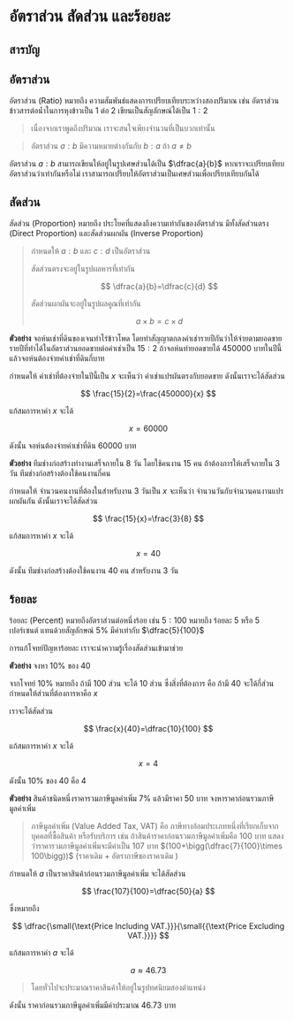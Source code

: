 # อัตราส่วน สัดส่วน และร้อยละ

## สารบัญ

## อัตราส่วน

อัตราส่วน (Ratio) หมายถึง ความสัมพันธ์แสดงการเปรียบเทียบระหว่างสองปริมาณ เช่น อัตราส่วนข้าวสารต่อน้ำในการหุงข้าวเป็น $1$ ต่อ $2$ เขียนเป็นสัญลักษณ์ได้เป็น $1:2$

> เนื่องจากเราพูดถึงปริมาณ เราจะสนใจเพียงจำนวนที่เป็นบวกเท่านั้น

> อัตราส่วน $a:b$ มีความหมายต่างกันกับ $b:a$ ถ้า $a\ne b$

อัตราส่วน $a:b$ สามารถเขียนให้อยู่ในรูปเศษส่วนได้เป็น $\dfrac{a}{b}$
หากเราจะเปรียบเทียบอัตราส่วนว่าเท่ากันหรือไม่ เราสามารถเปรียบให้อัตราส่วนเป็นเศษส่วนเพื่อเปรียบเทียบกันได้

## สัดส่วน

สัดส่วน (Proportion) หมายถึง ประโยคที่แสดงถึงความเท่ากันของอัตราส่วน มีทั้งสัดส่วนตรง (Direct Proportion) และสัดส่วนผกผัน (Inverse Proportion)

> กำหนดให้ $a:b$ และ $c:d$ เป็นอัตราส่วน
>
> สัดส่วนตรงจะอยู่ในรูปผลหารที่เท่ากัน
>
> $$
> \dfrac{a}{b}=\dfrac{c}{d}
> $$
>
> สัดส่วนผกผันจะอยู่ในรูปผลคูณที่เท่ากัน
>
> $$
> a\times b=c\times d
> $$

**ตัวอย่าง** จอห์นเช่าที่ดินของเจนทำไร่ข้าวโพด โดยทำสัญญาตกลงค่าเช่ารายปีกันว่าให้จ่ายตามยอดขายรายปีที่ทำได้ในอัตราส่วนยอดขายต่อค่าเช่าเป็น $15:2$ ถ้าจอห์นทำยอดขายได้ $450000$ บาทในปีนี้ แล้วจอห์นต้องจ่ายค่าเช่าที่ดินกี่บาท

กำหนดให้ ค่าเช่าที่ต้องจ่ายในปีนี้เป็น $x$
จะเห็นว่า ค่าเช่าแปรผันตรงกับยอดขาย ดังนั้นเราจะได้สัดส่วน

$$
\frac{15}{2}=\frac{450000}{x}
$$

แก้สมการหาค่า $x$ จะได้

$$
x = 60000
$$

ดังนั้น จอห์นต้องจ่ายค่าเช่าที่ดิน $60000$ บาท

**ตัวอย่าง** ทีมช่างก่อสร้างทำงานเสร็จภายใน $8$ วัน โดยใช้คนงาน $15$ คน ถ้าต้องการให้เสร็จภายใน $3$ วัน ทีมช่างก่อสร้างต้องใช้คนงานกี่คน

กำหนดให้ จำนวนคนงานที่ต้องในสำหรับงาน $3$ วันเป็น $x$
จะเห็นว่า จำนวนวันกับจำนวนคนงานแปรผกผันกัน ดังนั้นเราจะได้สัดส่วน

$$
\frac{15}{x}=\frac{3}{8}
$$

แก้สมการหาค่า $x$ จะได้

$$
x = 40
$$

ดังนั้น ทีมช่างก่อสร้างต้องใช้คนงาน $40$ คน สำหรับงาน $3$ วัน

## ร้อยละ

ร้อยละ (Percent) หมายถึงอัตราส่วนต่อหนึ่งร้อย เช่น $5:100$ หมายถึง ร้อยละ $5$ หรือ $5$ เปอร์เซนต์ แทนด้วยสัญลักษณ์ $5\%$ มีค่าเท่ากับ $\dfrac{5}{100}$

การแก้โจทย์ปัญหาร้อยละ เราจะนำความรู้เรื่องสัดส่วนเข้ามาช่วย

**ตัวอย่าง** จงหา $10\%$ ของ $40$

จากโจทย์ $10\%$ หมายถึง ถ้ามี $100$ ส่วน จะได้ $10$ ส่วน
ซึ่งสิ่งที่ต้องการ คือ ถ้ามี $40$ จะได้กี่ส่วน
กำหนดให้ส่วนที่ต้องการหาคือ $x$

เราจะได้สัดส่วน

$$
\frac{x}{40}=\dfrac{10}{100}
$$

แก้สมการหาค่า $x$ จะได้

$$
x=4
$$

ดังนั้น $10\%$ ของ $40$ คือ $4$

**ตัวอย่าง** สินค้าชนิดหนึ่งราคารวมภาษีมูลค่าเพิ่ม $7\%$ แล้วมีราคา $50$ บาท จงหาราคาก่อนรวมภาษีมูลค่าเพิ่ม

> ภาษีมูลค่าเพิ่ม (Value Added Tax, VAT) คือ ภาษีทางอ้อมประเภทหนึ่งที่เรียกเก็บจากบุคคลที่ซื้อสินค้า หรือรับบริการ เช่น ถ้าสินค้าราคาก่อนรวมภาษีมูลค่าเพิ่มคือ $100$ บาท แสดงว่าราคารวมภาษีมูลค่าเพิ่มจะมีค่าเป็น $107$ บาท $(100+\bigg(\dfrac{7}{100}\times 100\bigg))$ (ราคาเดิม $+$ อัตราภาษีของราคาเดิม )

กำหนดให้ $a$ เป็นราคาสินค้าก่อนรวมภาษีมูลค่าเพิ่ม
จะได้สัดส่วน

$$
\frac{107}{100}=\dfrac{50}{a}
$$

ซึ่งหมายถึง

$$
\dfrac{\small{\text{Price Including VAT.}}}{\small{{\text{Price Excluding VAT.}}}}
$$

แก้สมการหาค่า $a$ จะได้

$$
a\approx 46.73
$$

> โดยทั่วไปจะประมาณราคาสินค้าให้อยู่ในรูปทศนิยมสองตำแหน่ง

ดังนั้น ราคาก่อนรวมภาษีมูลค่าเพิ่มมีค่าประมาณ $46.73$ บาท
